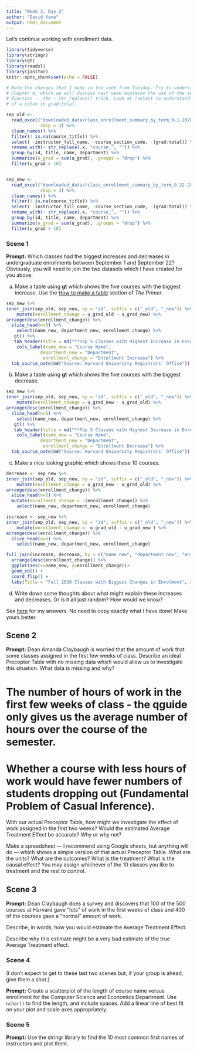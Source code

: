 ```yaml
---
title: "Week 3, Day 2"
author: "David Kane"
output: html_document
---
```


Let's continue working with enrollment data.


```r
library(tidyverse)
library(stringr)
library(gt)
library(readxl)
library(janitor)
knitr::opts_chunk$set(echo = FALSE)

# Note the changes that I made in the code from Tuesday. Try to understand them.
# Chapter 4, which we will discuss next week explains the use of the anonymous
# function -- the ~ str_replace() trick. Look at ?select to understand the use
# of a colon in grad:total.

sep_old <- 
  read_excel("downloaded_data/class_enrollment_summary_by_term_9-1-2020.xlsx", 
             skip = 3) %>% 
  clean_names() %>% 
  filter(! is.na(course_title)) %>% 
  select( -instructor_full_name, -course_section_code, -(grad:total)) %>%
  rename_with(~ str_replace(.x, "course_", "")) %>% 
  group_by(id, title, name, department) %>% 
  summarize(u_grad = sum(u_grad), .groups = "drop") %>% 
  filter(u_grad > 10)


sep_new <- 
  read_excel("downloaded_data//class_enrollment_summary_by_term_9-22-2020.xlsx", 
             skip = 3) %>% 
  clean_names() %>% 
  filter(! is.na(course_title)) %>% 
  select( -instructor_full_name, -course_section_code, -(grad:total)) %>%
  rename_with(~ str_replace(.x, "course_", "")) %>% 
  group_by(id, title, name, department) %>% 
  summarize(u_grad = sum(u_grad), .groups = "drop") %>% 
  filter(u_grad > 10)
```

### Scene 1

**Prompt:** Which classes had the biggest increases and decreases in undergraduate enrollments between September 1 and September 22? Obviously, you will need to join the two datasets which I have created for you above.

a) Make a table using **gt** which shows the five courses with the biggest increase. Use the [How to make a table](https://davidkane9.github.io/PPBDS/tools.html#how-to-make-a-table) section of *The Primer*.

```r
sep_new %>%
inner_join(sep_old, sep_new, by = "id", suffix = c("_old", "_new")) %>%
    mutate(enrollment_change = u_grad_old - u_grad_new) %>%
arrange(desc(enrollment_change)) %>%
  slice_head(n=5) %>%
    select(name_new, department_new, enrollment_change) %>%
   gt() %>%
   tab_header(title = md("**Top 5 Classes with Highest Increase in Enrollment**")) %>%
    cols_label(name_new = "Course Name", 
             department_new = "Department",
              enrollment_change = "Enrollment Increase") %>%
  tab_source_note(md("Source: Harvard University Registrars' Office"))
```

b) Make a table using **gt** which shows the five courses with the biggest decrease.

```r
sep_new %>%
inner_join(sep_old, sep_new, by = "id", suffix = c("_old", "_new")) %>%
    mutate(enrollment_change = u_grad_new - u_grad_old) %>%
arrange(desc(enrollment_change)) %>%
  slice_head(n=5) %>%
    select(name_new, department_new, enrollment_change) %>%
   gt() %>%
   tab_header(title = md("**Top 5 Classes with Highest Decrease in Enrollment**")) %>%
    cols_label(name_new = "Course Name", 
             department_new = "Department",
              enrollment_change = "Enrollment Decrease") %>%
  tab_source_note(md("Source: Harvard University Registrars' Office"))
```


c) Make a nice looking graphic which shows these 10 courses.

```r
decrease <- sep_new %>%
inner_join(sep_old, sep_new, by = "id", suffix = c("_old", "_new")) %>%
    mutate(enrollment_change = u_grad_new - u_grad_old) %>%
arrange(desc(enrollment_change)) %>%
  slice_head(n=5) %>%
  mutate(enrollment_change = -(enrollment_change)) %>%
    select(name_new, department_new, enrollment_change)

increase <- sep_new %>%
inner_join(sep_old, sep_new, by = "id", suffix = c("_old", "_new")) %>%
    mutate(enrollment_change =  u_grad_old - u_grad_new ) %>%
arrange(desc(enrollment_change)) %>%
  slice_head(n=5) %>%
    select(name_new, department_new, enrollment_change) 

full_join(increase, decrease, by = c("name_new", "department_new", "enrollment_change")) %>%
  arrange(desc(enrollment_change)) %>%  
  ggplot(aes(x=name_new, y=enrollment_change))+
  geom_col() + 
  coord_flip() +
  labs(Title = "Fall 2020 Classes with Biggest Changes in Enrolment", x = "Course Name", y= "Change in Enrolment") 
```


d) Write down some thoughts about what might explain these increases and decreases. Or is it all just random? How would we know?

See [here](https://rpubs.com/dkane/week-3) for my answers. No need to copy exactly what I have done! Make yours better.





## Scene 2

**Prompt:** Dean Amanda Claybaugh is worried that the amount of work that some classes assigned in the first few weeks of class. Describe an ideal Preceptor Table with no missing data which would allow us to investigate this situation. What data is missing and why? 

# The number of hours of work in the first few weeks of class - the qguide only gives us the average number of hours over the course of the semester.
# Whether a course with less hours of work would have fewer numbers of students dropping out (Fundamental Problem of Casual Inference).

With our actual Preceptor Table, how might we investigate the effect of work assigned in the first two weeks? Would the estimated Average Treatment Effect be accurate? Why or why not?

Make a spreadsheet --- I recommend using Google sheets, but anything will do --- which shows a simple version of that actual Preceptor Table. What are the units? What are the outcomes? What is the treatment? What is the causal effect? You may assign whichever of the 10 classes you like to treatment and the rest to control.

## Scene 3

**Prompt:** Dean Claybaugh does a survey and discovers that 100 of the 500 courses at Harvard gave "lots" of work in the first weeks of class and 400 of the courses gave a "normal" amount of work.

Describe, in words, how you would estimate the Average Treatment Effect. 

Describe why this estimate might be a very bad estimate of the true Average Treatment effect.

### Scene 4

(I don't expect to get to these last two scenes but, if your group is ahead, give them a shot.)

**Prompt:** Create a scatterplot of the length of course name versus enrollment for the Computer Science and Economics Department. Use `nchar()` to find the length, and include spaces. Add a linear line of best fit on your plot and scale axes appropriately.


### Scene 5

**Prompt:** Use the stringr library to find the 10 most common first names of instructors and plot them. 

